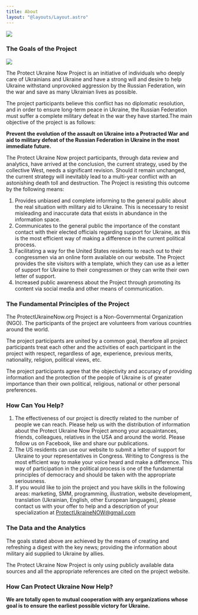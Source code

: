 ```yaml
---
title: About
layout: "@layouts/Layout.astro"
---
```


![](assets/logo/pun-logo-vertical.svg)

### The Goals of the Project

![](/salvation.webp)

<WeaponsIncome />

The Protect Ukraine Now Project is an initiative of individuals who deeply care of Ukrainians and Ukraine and have a strong will and desire to help Ukraine withstand unprovoked aggression by the Russian Federation, win the war and save as many Ukrainian lives as possible.

The project participants believe this conflict has no diplomatic resolution, and in order to ensure long-term peace in Ukraine, the Russian Federation must suffer a complete military defeat in the war they have started.The main objective of the project is as follows:

**Prevent the evolution of the assault on Ukraine into a Protracted War and aid to military defeat of the Russian Federation in Ukraine in the most immediate future.**

The Protect Ukraine Now project participants, through data review and analytics, have arrived at the conclusion, the current strategy, used by the collective West, needs a significant revision. Should it remain unchanged, the current strategy will inevitably lead to a multi-year conflict with an astonishing death toll and destruction. The Project is resisting this outcome by the following means:

1. Provides unbiased and complete informing to the general public about the real situation with military aid to Ukraine. This is necessary to resist misleading and inaccurate data that exists in abundance in the information space.
1. Communicates to the general public the importance of the constant contact with their elected officials regarding support for Ukraine, as this is the most efficient way of making a difference in the current political process.
1. Facilitating a way for the United States residents to reach out to their congressmen via an online form available on our website. The Project provides the site visitors with a template, which they can use as a letter of support for Ukraine to their congressmen or they can write their own letter of support.
1. Increased public awareness about the Project through promoting its content via social media and other means of communication.

### The Fundamental Principles of the Project

The ProtectUkraineNow.org Project is a Non-Governmental Organization (NGO). The participants of the project are volunteers from various countries around the world.

The project participants are united by a common goal, therefore all project participants treat each other and the activities of each participant in the project with respect, regardless of age, experience, previous merits, nationality, religion, political views, etc.

The project participants agree that the objectivity and accuracy of providing information and the protection of the people of Ukraine is of greater importance than their own political, religious, national or other personal preferences.

### How Can You Help?

1. The effectiveness of our project is directly related to the number of people we can reach. Please help us with the distribution of information about the Protect Ukraine Now Project among your acquaintances, friends, colleagues, relatives in the USA and around the world. Please follow us on Facebook, like and share our publications.
1. The US residents can use our website to submit a letter of support for Ukraine to your representatives in Congress. Writing to Congress is the most efficient way to make your voice heard and make a difference. This way of participation in the political process is one of the fundamental principles of democracy and should be taken with the appropriate seriousness.
1. If you would like to join the project and you have skills in the following areas: marketing, SMM, programming, illustration, website development, translation (Ukrainian, English, other European languages), please contact us with your offer to help and a description of your specialization at [ProtectUkraineNOW@gmail.com](mailto:ProtectUkraineNOW@gmail.com)

### The Data and the Analytics

The goals stated above are achieved by the means of creating and refreshing a digest with the key news; providing the information about military aid supplied to Ukraine by allies.

The Protect Ukraine Now Project is only using publicly available data sources and all the appropriate references are cited on the project website.

### How Can Protect Ukraine Now Help?

**We are totally open to mutual cooperation with any organizations whose goal is to ensure the earliest possible victory for Ukraine.**
